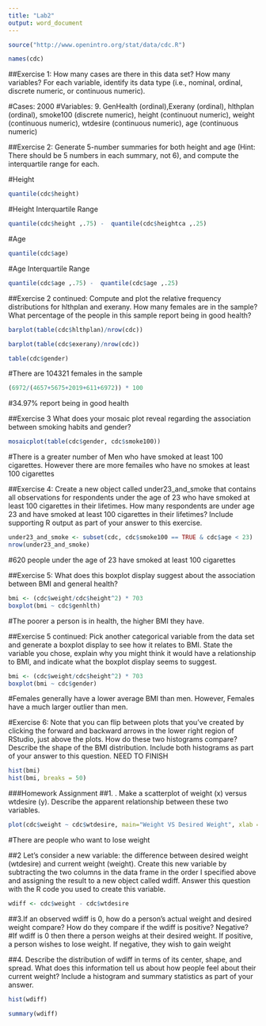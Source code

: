 ---
title: "Lab2"
output: word_document
---
```{r}
source("http://www.openintro.org/stat/data/cdc.R")
```
```{r}
names(cdc)
```

##Exercise 1:  How many cases are there in this data set? How many variables? For each variable, identify its data type (i.e., nominal, ordinal, discrete numeric, or continuous numeric).

#Cases: 2000
#Variables: 9. GenHealth (ordinal),Exerany (ordinal), hlthplan (ordinal), smoke100 (discrete numeric), height (continuout numeric), weight (continuous numeric), wtdesire (continuous numeric), age (continuous numeric)

##Exercise 2: Generate 5-number summaries for both height and age (Hint: There should be 5 numbers in each summary, not 6), and compute the interquartile range for each.

#Height
```{r}
quantile(cdc$height) 
```
#Height Interquartile Range
```{r}
quantile(cdc$height ,.75) -  quantile(cdc$heightca ,.25)
```

#Age
```{r}
quantile(cdc$age) 
```

#Age Interquartile Range
```{r}
quantile(cdc$age ,.75) -  quantile(cdc$age ,.25)
```

##Exercise 2 continued: Compute and plot the relative frequency distributions for hlthplan and exerany. How many females are in the sample? What percentage of the people in this sample report being in good health?

```{r}
barplot(table(cdc$hlthplan)/nrow(cdc))
```

```{r}
barplot(table(cdc$exerany)/nrow(cdc))
```


```{r}
table(cdc$gender)
```
#There are 104321 females in the sample

```{r}
(6972/(4657+5675+2019+611+6972)) * 100
```
#34.97% report being in good health

##Exercise 3 What does your mosaic plot reveal regarding the association between smoking habits and gender?

```{r}
mosaicplot(table(cdc$gender, cdc$smoke100))
```
#There is a greater number of Men who have smoked at least 100 cigarettes.  However there are more femailes who have no smokes at least 100 cigarettes

##Exercise 4: Create a new object called under23_and_smoke that contains all observations for respondents under the age of 23 who have smoked at least 100 cigarettes in their lifetimes. How many respondents are under age 23 and have smoked at least 100 cigarettes in their lifetimes? Include supporting R output as part of your answer to this exercise.

```{r}
under23_and_smoke <- subset(cdc, cdc$smoke100 == TRUE & cdc$age < 23)
nrow(under23_and_smoke)
```
#620 people under the age of 23 have smoked at least 100 cigarettes

##Exercise 5: What does this boxplot display suggest about the association between BMI and general health?
```{r}
bmi <- (cdc$weight/cdc$height^2) * 703
boxplot(bmi ~ cdc$genhlth)
```
#The poorer a person is in health, the higher BMI they have.

##Exercise 5 continued: Pick another categorical variable from the data set and generate a boxplot display to see how it relates to BMI. State the variable you chose, explain why you might think it would have a relationship to BMI, and indicate what the boxplot display seems to suggest.
```{r}
bmi <- (cdc$weight/cdc$height^2) * 703
boxplot(bmi ~ cdc$gender)
```
#Females generally have a lower average BMI than men.  However, Females have a much larger outlier than men.

#Exercise 6:  Note that you can flip between plots that you've created by clicking the forward and backward arrows in the lower right region of RStudio, just above the plots. How do these two histograms compare? Describe the shape of the BMI distribution. Include both histograms as part of your answer to this question.  NEED TO FINISH
```{r}
hist(bmi)
hist(bmi, breaks = 50)
```

###Homework Assignment
##1. . Make a scatterplot of weight (x) versus wtdesire (y). Describe the apparent relationship between these two variables.
```{r}
plot(cdc$weight ~ cdc$wtdesire, main="Weight VS Desired Weight", xlab = "Weight", ylab="Desired Weight")
```
#There are people who want to lose weight

##2 Let's consider a new variable: the difference between desired weight (wtdesire) and current weight (weight). Create this new variable by subtracting the two columns in the data frame in the order I specified above and assigning the result to a new object called wdiff. Answer this question with the R code you used to create this variable.

```{r}
wdiff <- cdc$weight - cdc$wtdesire
```

##3.If an observed wdiff is 0, how do a person's actual weight and desired weight compare? How do they compare if the wdiff is positive? Negative?
#If wdiff is 0 then there a person weighs at their desired weight.  If positive, a person wishes to lose weight.  If negative, they wish to gain weight

##4. Describe the distribution of wdiff in terms of its center, shape, and spread. What does this information tell us about how people feel about their current weight? Include a histogram and summary statistics as part of your answer.
```{r}
hist(wdiff)
```
```{r}
summary(wdiff)
```

#
